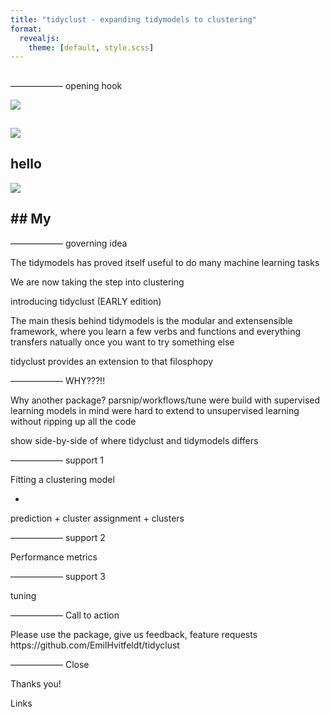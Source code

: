 ```yaml
---
title: "tidyclust - expanding tidymodels to clustering"
format: 
  revealjs:
    theme: [default, style.scss]
---
```


## 

------------------ opening hook

![](images/classical-ml.jpeg)

## 

![](images/classical-ml-annotated.jpeg)

## hello

![](rawpixel/beach-branch.png)

## My
---
------------------ governing idea

The tidymodels has proved itself useful to do many machine learning tasks

We are now taking the step into clustering

introducing tidyclust (EARLY edition)

The main thesis behind tidymodels is the modular and extensensible framework, where you learn a few verbs and functions and everything transfers natually once you want to try something else

tidyclust provides an extension to that filosphopy

------------------ WHY???!!

Why another package?
parsnip/workflows/tune were build with supervised learning models in mind
were hard to extend to unsupervised learning without ripping up all the code

show side-by-side of where tidyclust and tidymodels differs

------------------ support 1

Fitting a clustering model

+

prediction + cluster assignment + clusters

------------------ support 2

Performance metrics

------------------ support 3

tuning

------------------ Call to action

Please use the package, give us feedback, feature requests
https://github.com/EmilHvitfeldt/tidyclust

------------------ Close

Thanks you! 

Links
